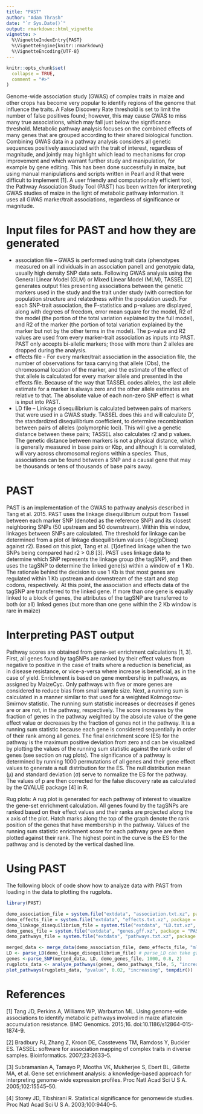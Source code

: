 ```yaml
---
title: "PAST"
author: "Adam Thrash"
date: "`r Sys.Date()`"
output: rmarkdown::html_vignette
vignette: >
  %\VignetteIndexEntry{PAST}
  %\VignetteEngine{knitr::rmarkdown}
  %\VignetteEncoding{UTF-8}
---
```


```r
knitr::opts_chunk$set(
  collapse = TRUE,
  comment = "#>"
)
```

Genome-wide association study (GWAS) of complex traits in maize and other crops has become very popular to identify regions of the genome that influence the traits. A False Discovery Rate threshold is set to limit the number of false positives found; however, this may cause GWAS to miss many true associations, which may fall just below the significance threshold. Metabolic pathway analysis focuses on the combined effects of many genes that are grouped according to their shared biological function. Combining GWAS data in a pathway analysis considers all genetic sequences positively associated with the trait of interest, regardless of magnitude, and jointly may highlight which lead to mechanisms for crop improvement and which warrant further study and manipulation, for example by gene editing. This has been done successfully in maize, but using manual manipulations and scripts written in Pearl and R that were difficult to implement [1]. A user friendly and computationally efficient tool, the Pathway Association Study Tool (PAST) has been written for interpreting GWAS studies of maize in the light of metabolic pathway information. It uses all GWAS marker/trait associations, regardless of significance or magnitude. 

# Input files for PAST and how they are generated

* association file – GWAS is performed using trait data (phenotypes measured on all individuals in an association panel) and genotypic data, usually high density SNP data sets. Following GWAS analysis using the General Linear Model (GLM) or Mixed Linear Model (MLM), TASSEL [2] generates output files presenting associations between the genetic markers used in the study and the trait under study (with correction for population structure and relatedness within the population used). For each SNP-trait association, the F-statistics and p-values are displayed, along with degrees of freedom, error mean square for the model, R2 of the model (the portion of the total variation explained by the full model), and R2 of the marker (the portion of total variation explained by the marker but not by the other terms in the model). The p-value and R2 values are used from every marker-trait association as inputs into PAST. PAST only accepts bi-allelic markers; those with more than 2 alleles are dropped during the analysis.
* effects file - For every marker/trait association in the association file, the number of observations for taxa carrying that allele (Obs), the chromosomal location of the marker, and the estimate of the effect of that allele is calculated for every marker allele and presented in the effects file. Because of the way that TASSEL codes alleles, the last allele estimate for a marker is always zero and the other allele estimates are relative to that. The absolute value of each non-zero SNP effect is what is input into PAST.
* LD file – Linkage disequilibrium is calculated between pairs of markers that were used in a GWAS study. TASSEL does this and will calculate D’, the standardized disequilibrium coefficient, to determine recombination between pairs of alleles (polymorphic loci). This will give a genetic distance between these pairs; TASSEL also calculates r2 and p values. The genetic distance between markers is not a physical distance, which is generally measured in base pairs or Kbp, and although it is correlated, will vary across chromosomal regions within a species. Thus, associations can be found between a SNP and a causal gene that may be thousands or tens of thousands of base pairs away. 

# PAST

PAST is an implementation of the GWAS to pathway analysis described in Tang et al. 2015.  PAST uses the linkage disequilibrium output from Tassel between each marker SNP (denoted as the reference SNP) and its closest neighboring SNPs (50 upstream and 50 downstream). Within this window, linkages between SNPs are calculated.  The threshold for linkage can be determined from a plot of linkage disequilibrium values (-log(pDiseq) against r2). Based on this plot, Tang et al. [1]defined linkage when the two SNPs being compared had r2  > 0.8 [3]. PAST uses linkage data to determine which SNP represents the linkage group (the tagSNP), and then uses the tagSNP to determine the linked gene(s) within a window of ± 1 Kb. The rationale behind the decision to use 1 Kb is that most genes are regulated within 1 Kb upstream and downstream of the start and stop codons, respectively.  At this point, the association and effects data of the tagSNP are transferred to the linked gene. If more than one gene is equally linked to a block of genes, the attributes of the tagSNP are transferred to both (or all) linked genes (but more than one gene within the 2 Kb window is rare in maize)

# Interpreting PAST output

Pathway scores are obtained from gene-set enrichment calculations [1, 3]. First, all genes found by tagSNPs are ranked by their effect values from negative to positive in the case of traits where a reduction is beneficial, as in disease resistance, or vice-a-versa where increase is beneficial, as in the case of yield. Enrichment is based on gene membership in pathways, as assigned by MaizeCyc. Only pathways with five or more genes are considered to reduce bias from small sample size. Next, a running sum is calculated in a manner similar to that used for a weighted Kolmogorov-Smirnov statistic. The running sum statistic increases or decreases if genes are or are not, in the pathway, respectively. The score increases by the fraction of genes in the pathway weighted by the absolute value of the gene effect value or decreases by the fraction of genes not in the pathway. It is a running sum statistic because each gene is considered sequentially in order of their rank among all genes. The final enrichment score (ES) for the pathway is the maximum positive deviation from zero and can be visualized by plotting the values of the running sum statistic against the rank order of genes (see section on rug plots). The significance of a pathway is determined by running 1000 permutations of all genes and their gene effect values to generate a null distribution for the ES. The null distribution mean (μ) and standard deviation (σ) serve to normalize the ES for the pathway. The values of p are then corrected for the false discovery rate as calculated by the QVALUE package [4] in R. 

Rug plots: A rug plot is generated for each pathway of interest to visualize the gene-set enrichment calculation. All genes found by the tagSNPs are ranked based on their effect values and their ranks are projected along the x axis of the plot. Hatch marks along the top of the graph denote the rank position of the genes that have membership in the pathway. Values of the running sum statistic enrichment score for each pathway gene are then plotted against their rank. The highest point in the curve is the ES for the pathway and is denoted by the vertical dashed line.

# Using PAST

The following block of code show how to analyze data with PAST from loading in the data to plotting the rugplots.

```r
library(PAST)

demo_association_file = system.file("extdata", "association.txt.xz", package = "PAST", mustWork = TRUE)
demo_effects_file = system.file("extdata", "effects.txt.xz", package = "PAST", mustWork = TRUE)
demo_linkage_disequilibrium_file = system.file("extdata", "LD.txt.xz", package = "PAST", mustWork = TRUE)
demo_genes_file = system.file("extdata", "genes.gff.xz", package = "PAST", mustWork = TRUE)
demo_pathways_file = system.file("extdata", "pathways.txt.xz", package = "PAST", mustWork = TRUE)

merged_data <- merge_data(demo_association_file, demo_effects_file, "mlm")
LD <- parse_LD(demo_linkage_disequilibrium_file) # parse_LD can take gzip-compressed files or plain text
genes <-parse_SNP(merged_data, LD, demo_genes_file, 1000, 0.8, 2)
rugplots_data <- analyze_pathways(genes, demo_pathways_file, 5, "increasing", 1000, 2)
plot_pathways(rugplots_data, "pvalue", 0.02, "increasing", tempdir())
```

# References

[1] Tang JD, Perkins A, Williams WP, Warburton ML. Using genome-wide associations to identify metabolic pathways involved in maize aflatoxin accumulation resistance. BMC Genomics. 2015;16. doi:10.1186/s12864-015-1874-9.

[2] Bradbury PJ, Zhang Z, Kroon DE, Casstevens TM, Ramdoss Y, Buckler ES. TASSEL: software for association mapping of complex traits in diverse samples. Bioinformatics. 2007;23:2633–5.

[3] Subramanian A, Tamayo P, Mootha VK, Mukherjee S, Ebert BL, Gillette MA, et al. Gene set enrichment analysis: a knowledge-based approach for interpreting genome-wide expression profiles. Proc Natl Acad Sci U S A. 2005;102:15545–50.

[4] Storey JD, Tibshirani R. Statistical significance for genomewide studies. Proc Natl Acad Sci U S A. 2003;100:9440–5.


